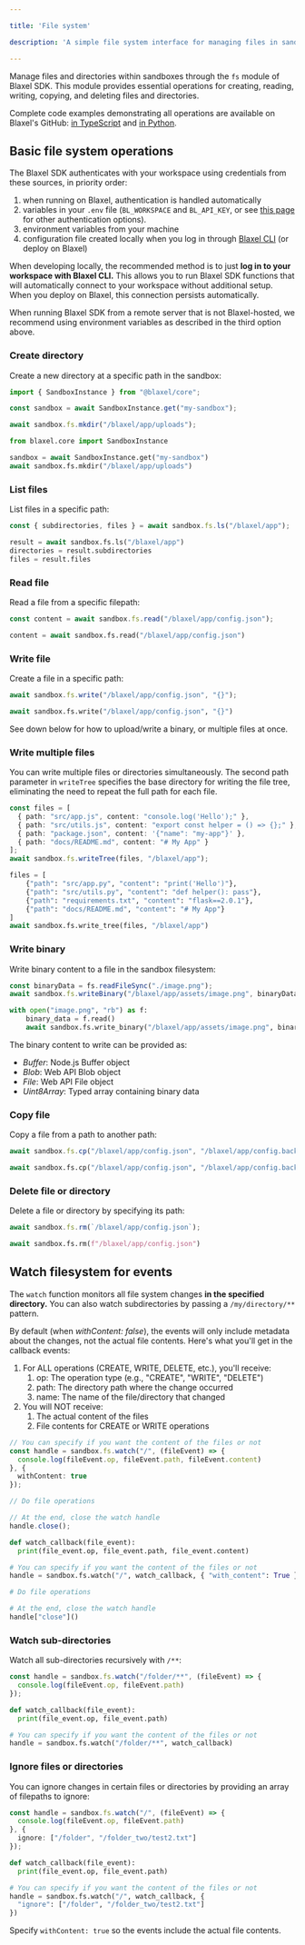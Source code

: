 ```yaml
---

title: 'File system'

description: 'A simple file system interface for managing files in sandboxes.'

---
```


Manage files and directories within sandboxes through the `fs` module of Blaxel SDK. This module provides essential operations for creating, reading, writing, copying, and deleting files and directories.

<Tip>Complete code examples demonstrating all operations are available on Blaxel's GitHub: [in TypeScript](https://github.com/blaxel-ai/sdk-typescript/tree/main/tests/sandbox) and [in Python](https://github.com/blaxel-ai/sdk-python/tree/main/tests/integration/sandbox).</Tip>

## Basic file system operations

<Accordion title="Set up authentication to Blaxel">

The Blaxel SDK authenticates with your workspace using credentials from these sources, in priority order:

1. when running on Blaxel, authentication is handled automatically
2. variables in your `.env` file (`BL_WORKSPACE` and `BL_API_KEY`, or see [this page](../Agents/Variables-and-secrets) for other authentication options). 
3. environment variables from your machine
4. configuration file created locally when you log in through [Blaxel CLI](../cli-reference/introduction) (or deploy on Blaxel)

When developing locally, the recommended method is to just **log in to your workspace with Blaxel CLI.** This allows you to run Blaxel SDK functions that will automatically connect to your workspace without additional setup. When you deploy on Blaxel, this connection persists automatically.

When running Blaxel SDK from a remote server that is not Blaxel-hosted, we recommend using environment variables as described in the third option above.

</Accordion>

### Create directory

Create a new directory at a specific path in the sandbox:

<CodeGroup>

```typescript TypeScript
import { SandboxInstance } from "@blaxel/core";

const sandbox = await SandboxInstance.get("my-sandbox");

await sandbox.fs.mkdir("/blaxel/app/uploads");
```

```python Python
from blaxel.core import SandboxInstance

sandbox = await SandboxInstance.get("my-sandbox")
await sandbox.fs.mkdir("/blaxel/app/uploads")
```

</CodeGroup>

### List files

List files in a specific path:

<CodeGroup>

```typescript TypeScript
const { subdirectories, files } = await sandbox.fs.ls("/blaxel/app");
```

```python Python
result = await sandbox.fs.ls("/blaxel/app")
directories = result.subdirectories
files = result.files
```

</CodeGroup>

### Read file

Read a file from a specific filepath:

<CodeGroup>

```typescript TypeScript
const content = await sandbox.fs.read("/blaxel/app/config.json");
```

```python Python
content = await sandbox.fs.read("/blaxel/app/config.json")
```

</CodeGroup>

### Write file

Create a file in a specific path:

<CodeGroup>

```typescript TypeScript
await sandbox.fs.write("/blaxel/app/config.json", "{}");
```

```python Python
await sandbox.fs.write("/blaxel/app/config.json", "{}")
```

</CodeGroup>

See down below for how to upload/write a binary, or multiple files at once.

### Write multiple files

You can write multiple files or directories simultaneously. The second path parameter in `writeTree` specifies the base directory for writing the file tree, eliminating the need to repeat the full path for each file.

<CodeGroup>

```typescript TypeScript
const files = [
  { path: "src/app.js", content: "console.log('Hello');" },
  { path: "src/utils.js", content: "export const helper = () => {};" },
  { path: "package.json", content: '{"name": "my-app"}' },
  { path: "docs/README.md", content: "# My App" }
];
await sandbox.fs.writeTree(files, "/blaxel/app");
```

```python Python
files = [
    {"path": "src/app.py", "content": "print('Hello')"},
    {"path": "src/utils.py", "content": "def helper(): pass"},
    {"path": "requirements.txt", "content": "flask==2.0.1"},
    {"path": "docs/README.md", "content": "# My App"}
]
await sandbox.fs.write_tree(files, "/blaxel/app")
```

</CodeGroup>

### Write binary

Write binary content to a file in the sandbox filesystem:

<CodeGroup>

```typescript TypeScript
const binaryData = fs.readFileSync("./image.png");
await sandbox.fs.writeBinary("/blaxel/app/assets/image.png", binaryData);
```

```python Python
with open("image.png", "rb") as f:
    binary_data = f.read()
    await sandbox.fs.write_binary("/blaxel/app/assets/image.png", binary_data)
```

</CodeGroup>

The binary content to write can be provided as:

- *Buffer*: Node.js Buffer object
- *Blob*: Web API Blob object
- *File*: Web API File object
- *Uint8Array*: Typed array containing binary data

### Copy file

Copy a file from a path to another path:

<CodeGroup>

```typescript TypeScript
await sandbox.fs.cp("/blaxel/app/config.json", "/blaxel/app/config.backup.json");
```

```python Python
await sandbox.fs.cp("/blaxel/app/config.json", "/blaxel/app/config.backup.json")
```

</CodeGroup>

### Delete file or directory

Delete a file or directory by specifying its path:

<CodeGroup>

```typescript TypeScript
await sandbox.fs.rm(`/blaxel/app/config.json`);
```

```python Python
await sandbox.fs.rm(f"/blaxel/app/config.json")
```

</CodeGroup>

## Watch filesystem for events

The `watch` function monitors all file system changes **in the specified directory.** You can also watch subdirectories by passing a `/my/directory/**` pattern.

By default (when *withContent: false*), the events will only include metadata about the changes, not the actual file contents. Here's what you'll get in the callback events:

1. For ALL operations (CREATE, WRITE, DELETE, etc.), you'll receive:
    1. op: The operation type (e.g., "CREATE", "WRITE", "DELETE")
    2. path: The directory path where the change occurred
    3. name: The name of the file/directory that changed
2. You will NOT receive:
    1. The actual content of the files
    2. File contents for CREATE or WRITE operations

<CodeGroup>

```typescript TypeScript
// You can specify if you want the content of the files or not
const handle = sandbox.fs.watch("/", (fileEvent) => {
  console.log(fileEvent.op, fileEvent.path, fileEvent.content)
}, {
  withContent: true
});

// Do file operations

// At the end, close the watch handle
handle.close();
```

```python Python
def watch_callback(file_event):
  print(file_event.op, file_event.path, file_event.content)

# You can specify if you want the content of the files or not
handle = sandbox.fs.watch("/", watch_callback, { "with_content": True })

# Do file operations

# At the end, close the watch handle
handle["close"]()
```

</CodeGroup>

### Watch sub-directories

Watch all sub-directories recursively with `/**`:

<CodeGroup>

```typescript TypeScript
const handle = sandbox.fs.watch("/folder/**", (fileEvent) => {
  console.log(fileEvent.op, fileEvent.path)
});

```
```python Python
def watch_callback(file_event):
  print(file_event.op, file_event.path)

# You can specify if you want the content of the files or not
handle = sandbox.fs.watch("/folder/**", watch_callback)
```

</CodeGroup>

### Ignore files or directories

You can ignore changes in certain files or directories by providing an array of filepaths to ignore:

<CodeGroup>

```typescript TypeScript
const handle = sandbox.fs.watch("/", (fileEvent) => {
  console.log(fileEvent.op, fileEvent.path)
}, {
  ignore: ["/folder", "/folder_two/test2.txt"]
});
```
```python Python
def watch_callback(file_event):
  print(file_event.op, file_event.path)

# You can specify if you want the content of the files or not
handle = sandbox.fs.watch("/", watch_callback, {
  "ignore": ["/folder", "/folder_two/test2.txt"]
})
```
</CodeGroup>

Specify `withContent: true` so the events include the actual file contents.